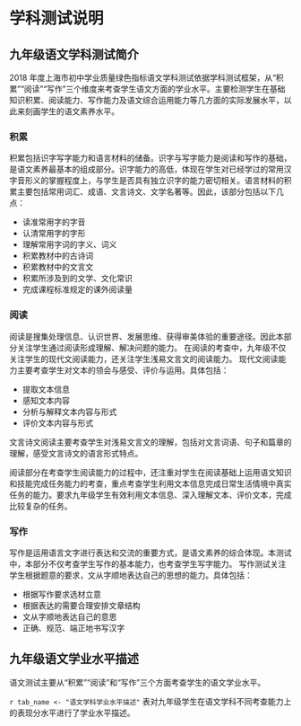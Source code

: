 <!-- chapter description -->
\mytext

# 学科测试说明

## 九年级语文学科测试简介


2018 年度上海市初中学业质量绿色指标语文学科测试依据学科测试框架，从“积累”“阅读”“写作”三个维度来考查学生语文方面的学业水平。主要检测学生在基础知识积累、阅读能力、写作能力及语文综合运用能力等几方面的实际发展水平，以此来刻画学生的语文素养水平。

### 积累
积累包括识字写字能力和语言材料的储备。识字与写字能力是阅读和写作的基础，是语文素养最基本的组成部分。识字能力的高低，体现在学生对已经学过的常用汉字音形义的掌握程度上，与学生是否具有独立识字的能力密切相关。语言材料的积累主要包括常用词汇、成语、文言诗文、文学名著等。因此，该部分包括以下几点：

- 读准常用字的字音
- 认清常用字的字形
- 理解常用字词的字义、词义
- 积累教材中的古诗词
- 积累教材中的文言文
- 积累所涉及到的文学、文化常识
- 完成课程标准规定的课外阅读量

### 阅读

阅读是搜集处理信息、认识世界、发展思维、获得审美体验的重要途径。因此本部分关注学生通过阅读形成理解、解决问题的能力。
在阅读的考查中，九年级不仅关注学生的现代文阅读能力，还关注学生浅易文言文的阅读能力。
现代文阅读能力主要考查学生对文本的领会与感受、评价与运用。具体包括：

- 提取文本信息
- 感知文本内容
- 分析与解释文本内容与形式
- 评价文本内容与形式

文言诗文阅读主要考查学生对浅易文言文的理解，包括对文言词语、句子和篇章的理解，感受文言诗文的语言形式特点。

阅读部分在考查学生阅读能力的过程中，还注重对学生在阅读基础上运用语文知识和技能完成任务能力的考查，重点考查学生利用文本信息完成日常生活情境中真实任务的能力。要求九年级学生有效利用文本信息、深入理解文本、评价文本，完成比较复杂的任务。

### 写作

写作是运用语言文字进行表达和交流的重要方式，是语文素养的综合体现。本测试中，本部分不仅考查学生写作的基本能力，也考查学生写字能力。
写作测试关注学生根据题意的要求，文从字顺地表达自己的思想的能力。具体包括：

- 根据写作要求选材立意
- 根据表达的需要合理安排文章结构
- 文从字顺地表达自己的意思
- 正确、规范、端正地书写汉字


## 九年级语文学业水平描述
语文测试主要从“积累”“阅读”和“写作”三个方面考查学生的语文学业水平。

`r tab_name <- "语文学科学业水平描述" `
表\ref{tab: `r tab_name`}对九年级学生在语文学科不同考查能力上的表现分水平进行了学业水平描述。

\clearpage

\begin{itshape}
\mytable
\begin{longtable}{|c|c|p{12cm}|}
\caption{`r tab_name`} \label{tab: `r tab_name`} \\

\hline
 \multicolumn{1}{|c}{\mytablehead{考查能力}} &  \multicolumn{1}{|c|}{\mytablehead{水平}} &  \multicolumn{1}{c|}{\mytablehead{水平描述}} \\
\hline
   \multirow{20}{*}{积累}  & \multirow{6}{*}{A}  & $\star$ 能读准常用字中同年级学生易错字字音，并能分辨相近字音间的区别；   \\  
   & &  $\star$ 能认清常用字中同年级学生易错字字形，并能分辨相近字形间的区别； \\    
   & &  $\star$	能理解常用词语、成语的准确意思，分辨词义间的细微差别，并在较复杂的语境中恰当运用； \\    
   & &  $\star$	能根据复杂语境的需要恰当使用关联词； \\  
   & &  $\star$	能准确理解课程标准规定的文言诗文的基本内容； \\    
   & &  $\star$	阅读名著，熟悉相关的文学文化常识、主要内容。 \\    
\cline{2-3}      

   &   \multirow{5}{*}{B}  &  $\star$	能读准常用字中同年级学生易错字字音；  \\  
   & &  $\star$	能认清常用字中同年级学生易错字字形； \\  
   & &  $\star$	能理解常用词语、成语的基本意思，分辨词义间的细微差别，并在较简单语境中恰当运用； \\    
   & &  $\star$	能理解课程标准规定的文言诗文的基本意思； \\    
   & &  $\star$	阅读名著，了解相关的文学文化常识、主要情节。 \\    
\cline{2-3}

   &   \multirow{5}{*}{C}  & $\star$ 能读准所学过的大部分常用字字音； \\  
   & &  $\star$	能认清所学过的大部分常用字字形； \\  
   & &  $\star$	能理解常用词语、成语的基本意思，分辨词义间的明显差别，并在较简单语境中恰当运用； \\    
   & &  $\star$	能根据上下句的提示记忆所学过的课程标准规定的文言诗文； \\
   & &  $\star$	阅读名著，能了解主要情节。 \\
\cline{2-3}

  &   \multirow{5}{*}{D}  & $\star$	不能读准常用字字音，或只能根据提示读准部分常用字字音； \\  
  & &  $\star$	不能认清常用字字形，或只能根据提示认清部分常用字字形；  \\  
  & &  $\star$	能分辨词语、成语基本意思间明显的差别，但不能在语境中运用所学过的词语或成语； \\    
  & &  $\star$	不能记忆课程标准规定的文言诗文，或只能根据提示记忆所学过的部分文言诗文；  \\
  & &  $\star$	不能了解名著的主要情节，或只能根据提示了解名著的部分情节。 \\
\hline

   \multirow{6}{*}{阅读}  &   \multirow{5}{*}{A}  & $\star$	能根据要求从文本中提取出隐含的信息； \\
   & &  $\star$	能形成对文本的整体感知，完整、简练地概括出文本的主要内容； \\  
   & &  $\star$	能在综合考虑整篇文本的基础上，联系自身已有经验，对相关问题做出充分、合理的解释； \\  
   & &  $\star$	能结合文本信息和个人已有知识经验从多个角度对文章内容、语言作出评价，理由充分合理； \\  
   & &  $\star$	能通过对信息的加工较好地完成指定的任务。 \\     
\cline{2-3}      

   &   \multirow{5}{*}{B}  &  $\star$	能根据要求从文本中提取出完整的信息； \\  
   & &  $\star$	能形成对文本的整体感知，但概括不全面； \\  
   & &  $\star$	能运用文本信息，尝试从多个角度对相关问题做出合理的解释； \\    
   & &  $\star$	能利用文本信息从多个角度对文章内容、语言作出评价，但利用信息不充分； \\  
   & &  $\star$	能通过对信息的加工完成指定的任务，但利用信息不充分。 \\  
\cline{2-3}

   &   \multirow{5}{*}{C}  & $\star$	能根据要求提取文本中的多处信息，但信息提取得不全面； \\  
   & &  $\star$	能形成对文本的感知，只能概括出部分文本内容； \\
   & &  $\star$	能从一个角度，充分运用文本信息，对相关问题做出解释，或能尝试从两个角度，对相关问题做出初步解释； \\  
   & &  $\star$	能利用文本信息对文章内容、语言作出评价，但仅能从一个角度支持自己的观点，利用信息不充分； \\  
   & &  $\star$	能通过对信息的加工完成部分指定的任务，但利用信息不充分。 \\  
\cline{2-3}

   &   \multirow{5}{*}{D}  & $\star$	不能根据要求提取文本中的信息，或只能提取文本中明显的、直接陈述的单一信息； \\  
   & &  $\star$	不能形成对文本的感知，或错误概括文本内容；  \\
   & &  $\star$	不能运用文本信息对相关问题做出解释，或只能初步运用文本信息从单一角度对相关问题做出解释； \\  
   & &  $\star$	不能做出评价，或只能做出评价，但不能利用信息说明自己的观点； \\  
   & &  $\star$	不能完成指定的任务，或只能根据任务选择相关的信息。 \\  
\hline

   \multirow{12}{*}{写作}  & \multirow{3}{*}{A}  & $\star$	能表达自己的真情实感，选材新颖，立意鲜明；  \\  
   & &  $\star$	语言流畅，简洁得体，富有表现力； \\    
   & &  $\star$	构思巧妙，能根据表达的需要恰当地安排详略。 \\    
\cline{2-3}      

   &   \multirow{3}{*}{B}  &  $\star$	能根据题目要求恰当选择材料，内容具体，中心明确； \\  
   & & $\star$ 语句通顺； \\  
   & & $\star$ 文章结构完整，能注意详略安排。 \\    
\cline{2-3}

   &   \multirow{3}{*}{C}  &  $\star$	能根据题目的要求选择材料，内容不够充实，中心基本明确； \\  
   & &  $\star$	语句基本通顺；  \\  
   & &  $\star$	结构基本完整，但缺少详略安排。 \\
\cline{2-3}

   &   \multirow{3}{*}{D}  & $\star$	不能根据题目的要求选择材料；或内容过于简单；或中心不够明确 \\  
   & &  $\star$	语句不通顺，错别字较多，标点符号使用不规范； \\  
   & &  $\star$	文章结构不完整；或结构混乱，没有条理。 \\
\hline

\end{longtable}
\end{itshape}


<!-- end of chapter description -->

